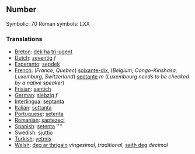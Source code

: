 ==Number==

Symbolic: 70
Roman symbols: LXX

===Translations===

*[[Breton]]: [[dek ha tri-ugent]]
*[[Dutch]]: [[zeventig]] ''f''
*[[Esperanto]]: [[sepdek]]
*[[French]]: (''France, Quebec'') [[soixante-dix]], (''Belgium, Congo-Kinshasa, Luxemburg, Switzerland'') [[septante]] ''m'' (''Luxembourg needs to be checked by a native speaker'')
*[[Frisian]]: [[santich]]
*[[German]]: [[siebzig]] ''f''
*[[Interlingua]]: [[septanta]]
*[[Italian]]: [[settanta]]
*[[Portuguese]]: [[setenta]]
*[[Romanian]]: [[şaptezeci]]
*[[Spanish]]: [[setenta]] ''''
*Swedish: [[sjuttio]]
*[[Turkish]]: [[yetmiş]]
*[[Welsh]]: [[deg ar thrigain]] ''vingesimal, traditional'', [[saith deg]] ''decimal''